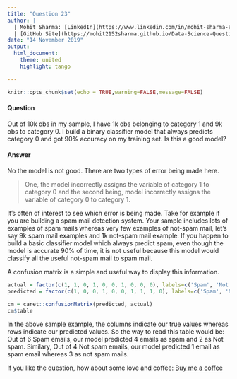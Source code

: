```yaml
---
title: "Question 23"
author: |
  | Mohit Sharma: [LinkedIn](https://www.linkedin.com/in/mohit-sharma-82030487/), [Twitter](https://twitter.com/mohitsh48631107)
  | [GitHub Site](https://mohit2152sharma.github.io/Data-Science-Question-A-Day/), [Repository](https://github.com/mohit2152sharma/Data-Science-Question-A-Day)
date: "14 November 2019"
output: 
  html_document:
    theme: united
    highlight: tango

---
```


```r
knitr::opts_chunk$set(echo = TRUE,warning=FALSE,message=FALSE)
```

#### Question

Out of 10k obs in my sample, I have 1k obs belonging to category 1 and 9k obs to category 0. I build a binary classifier model that always predicts category 0 and got 90% accuracy on my training set. Is this a good model?

#### Answer

No the model is not good. There are two types of error being made here.

  > One, the model incorrectly assigns the variable of category 1 to category 0 and the second being, model incorrectly assigns the variable of category 0 to category 1.

It's often of interest to see which error is being made. Take for example if you are building a spam mail detection system. Your sample includes lots of examples of spam mails whereas very few examples of not-spam mail, let's say 9k spam mail examples and 1k not-spam mail example. If you happen to build a basic classifier model which always predict spam, even though the model is accurate 90% of time, it is not useful because this model would classify all the useful not-spam mail to spam mail.

A confusion matrix is a simple and useful way to display this information.

```r
actual = factor(c(1, 1, 0, 1, 0, 0, 1, 0, 0, 0), labels=c('Spam', 'Not Spam'))
predicted = factor(c(1, 0, 0, 1, 0, 0, 1, 1, 1, 0), labels=c('Spam', 'Not Spam'))

cm = caret::confusionMatrix(predicted, actual)
cm$table
```

In the above sample example, the columns indicate our true values whereas rows indicate our predicted values. So the way to read this table would be: Out of 6 Spam emails, our model predicted 4 emails as spam and 2 as Not spam. Similary, Out of 4 Not spam emails, our model predicted 1 email as spam email whereas 3 as not spam mails.

If you like the question, how about some love and coffee: <a href='https://www.buymeacoffee.com/NgFs2zX'>Buy me a coffee</a>
